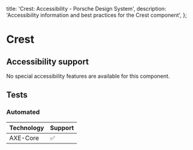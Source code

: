 
  title: 'Crest: Accessibility - Porsche Design System',
  description: 'Accessibility information and best practices for the Crest component',
};

# Crest <ComponentStatus tagName="p-crest"></ComponentStatus>

## Accessibility support

No special accessibility features are available for this component.

## Tests

### Automated

| Technology | Support |
| ---------- | ------- |
| AXE-Core   | ✅      |
